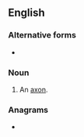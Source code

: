==English==

===Alternative forms===
* {{l|en|nerve fibre}}

===Noun===
{{en-noun}}

# {{lb|en|anatomy}} An [[axon]].

===Anagrams===
* {{anagrams|en|nerve fibre}}
